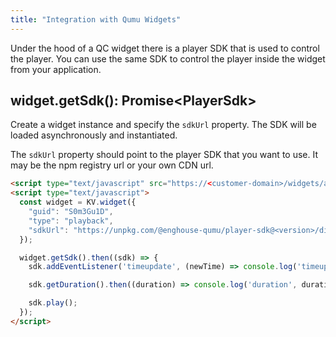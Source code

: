 ```yaml
---
title: "Integration with Qumu Widgets"
---
```


Under the hood of a QC widget there is a player SDK that is used to control the player. You can use the same SDK to control the player inside the widget from your application.

## widget.getSdk(): Promise&lt;PlayerSdk&gt;
Create a widget instance and specify the `sdkUrl` property. The SDK will be loaded asynchronously and instantiated.

The `sdkUrl` property should point to the player SDK that you want to use. It may be the npm registry url or your own CDN url.

```html
<script type="text/javascript" src="https://<customer-domain>/widgets/application.js"></script>
<script type="text/javascript">
  const widget = KV.widget({
    "guid": "S0m3Gu1D",
    "type": "playback",
    "sdkUrl": "https://unpkg.com/@enghouse-qumu/player-sdk@<version>/dist/index.umd.js",
  });

  widget.getSdk().then((sdk) => {
    sdk.addEventListener('timeupdate', (newTime) => console.log('timeupdate', newTime));

    sdk.getDuration().then((duration) => console.log('duration', duration));

    sdk.play();
  });
</script>
```
